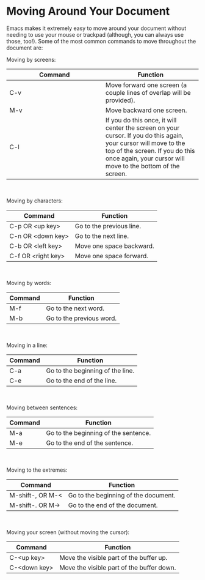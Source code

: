 # Moving Around Your Document {.sec-starting}

Emacs makes it extremely easy to move around your document without needing to use your mouse or trackpad (although, you can always use those, too!). Some of the most common commands to move throughout the document are:

Moving by screens:

| Command   | Function  |
| ---    | ---   |
| C-v | Move forward one screen (a couple lines of overlap will be provided). |
| M-v | Move backward one screen.|
| C-l| If you do this once, it will center the screen on your cursor. If you do this again, your cursor will move to the top of the screen. If you do this once again, your cursor will move to the bottom of the screen.|

<br>

Moving by characters:

| Command   | Function  |
| ---    | ---   |
| C-p OR \<up key\> | Go to the previous line. |
| C-n OR \<down key\> | Go to the next line. |
| C-b OR \<left key\> | Move one space backward. |
| C-f OR \<right key\> | Move one space forward. |

<br>

Moving by words:

| Command   | Function  |
| ---    | ---   |
| M-f | Go to the next word. |
| M-b | Go to the previous word. |

<br>

Moving in a line: 

| Command   | Function  |
| ---    | ---   |
| C-a | Go to the beginning of the line. |
| C-e | Go to the end of the line. |

<br>

Moving between sentences:

| Command   | Function  |
| ---    | ---   |
| M-a | Go to the beginning of the sentence. |
| M-e | Go to the end of the sentence. |

<br>

Moving to the extremes:

| Command   | Function  |
| ---    | ---   |
| M-shift-, OR M-\< | Go to the beginning of the document. |
| M-shift-. OR M-\> | Go to the end of the document. |

<br>

Moving your screen (without moving the cursor):

| Command   | Function  |
| ---    | ---   |
| C-\<up key\> | Move the visible part of the buffer up. |
| C-\<down key\> | Move the visible part of the buffer down. |



